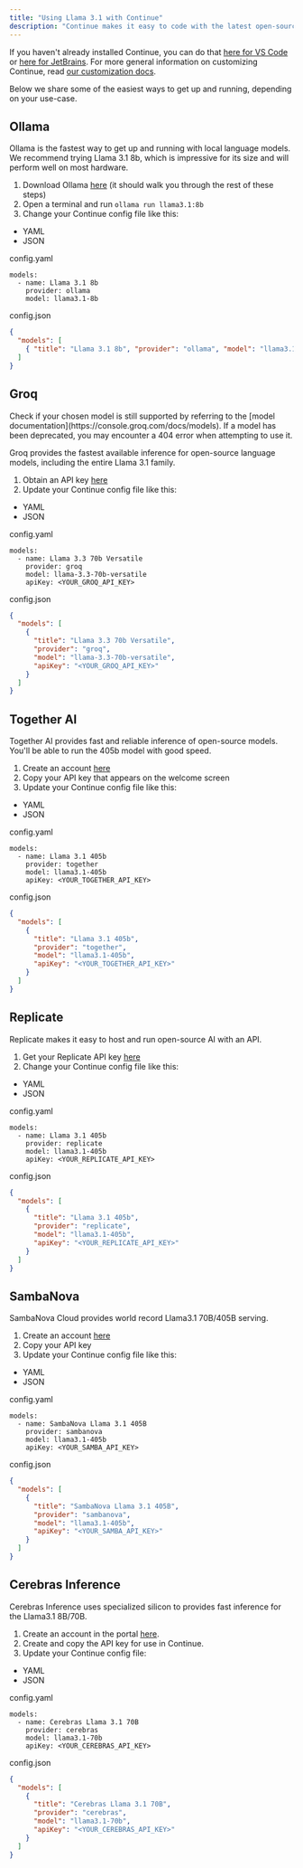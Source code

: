```yaml
---
title: "Using Llama 3.1 with Continue"
description: "Continue makes it easy to code with the latest open-source models, including the entire Llama 3.1 family of models. Llama 3.2 models are also supported but not recommended for chat, because they are specifically designed to be small or multi-modal."
---
```


If you haven't already installed Continue, you can do that [here for VS Code](https://marketplace.visualstudio.com/items?itemName=Continue.continue) or [here for JetBrains](https://plugins.jetbrains.com/plugin/22707-continue). For more general information on customizing Continue, read [our customization docs](/customization/overview).

Below we share some of the easiest ways to get up and running, depending on your use-case.

## Ollama

Ollama is the fastest way to get up and running with local language models. We recommend trying Llama 3.1 8b, which is impressive for its size and will perform well on most hardware.

1. Download Ollama [here](https://ollama.ai/) (it should walk you through the rest of these steps)
2. Open a terminal and run `ollama run llama3.1:8b`
3. Change your Continue config file like this:

- YAML
- JSON

config.yaml

```
models:
  - name: Llama 3.1 8b
    provider: ollama
    model: llama3.1-8b
```

config.json

```json
{
  "models": [
    { "title": "Llama 3.1 8b", "provider": "ollama", "model": "llama3.1-8b" }
  ]
}
```

## Groq

<Info>
  Check if your chosen model is still supported by referring to the [model
  documentation](https://console.groq.com/docs/models). If a model has been
  deprecated, you may encounter a 404 error when attempting to use it.
</Info>

Groq provides the fastest available inference for open-source language models, including the entire Llama 3.1 family.

1. Obtain an API key [here](https://console.groq.com/keys)
2. Update your Continue config file like this:

- YAML
- JSON

config.yaml

```
models:
  - name: Llama 3.3 70b Versatile
    provider: groq
    model: llama-3.3-70b-versatile
    apiKey: <YOUR_GROQ_API_KEY>
```

config.json

```json
{
  "models": [
    {
      "title": "Llama 3.3 70b Versatile",
      "provider": "groq",
      "model": "llama-3.3-70b-versatile",
      "apiKey": "<YOUR_GROQ_API_KEY>"
    }
  ]
}
```

## Together AI

Together AI provides fast and reliable inference of open-source models. You'll be able to run the 405b model with good speed.

1. Create an account [here](https://api.together.xyz/signup)
2. Copy your API key that appears on the welcome screen
3. Update your Continue config file like this:

- YAML
- JSON

config.yaml

```
models:
  - name: Llama 3.1 405b
    provider: together
    model: llama3.1-405b
    apiKey: <YOUR_TOGETHER_API_KEY>
```

config.json

```json
{
  "models": [
    {
      "title": "Llama 3.1 405b",
      "provider": "together",
      "model": "llama3.1-405b",
      "apiKey": "<YOUR_TOGETHER_API_KEY>"
    }
  ]
}
```

## Replicate

Replicate makes it easy to host and run open-source AI with an API.

1. Get your Replicate API key [here](https://replicate.ai/)
2. Change your Continue config file like this:

- YAML
- JSON

config.yaml

```
models:
  - name: Llama 3.1 405b
    provider: replicate
    model: llama3.1-405b
    apiKey: <YOUR_REPLICATE_API_KEY>
```

config.json

```json
{
  "models": [
    {
      "title": "Llama 3.1 405b",
      "provider": "replicate",
      "model": "llama3.1-405b",
      "apiKey": "<YOUR_REPLICATE_API_KEY>"
    }
  ]
}
```

## SambaNova

SambaNova Cloud provides world record Llama3.1 70B/405B serving.

1. Create an account [here](http://cloud.sambanova.ai?utm_source=continue&utm_medium=external&utm_campaign=cloud_signup)
2. Copy your API key
3. Update your Continue config file like this:

- YAML
- JSON

config.yaml

```
models:
  - name: SambaNova Llama 3.1 405B
    provider: sambanova
    model: llama3.1-405b
    apiKey: <YOUR_SAMBA_API_KEY>
```

config.json

```json
{
  "models": [
    {
      "title": "SambaNova Llama 3.1 405B",
      "provider": "sambanova",
      "model": "llama3.1-405b",
      "apiKey": "<YOUR_SAMBA_API_KEY>"
    }
  ]
}
```

## Cerebras Inference

Cerebras Inference uses specialized silicon to provides fast inference for the Llama3.1 8B/70B.

1. Create an account in the portal [here](https://cloud.cerebras.ai/).
2. Create and copy the API key for use in Continue.
3. Update your Continue config file:

- YAML
- JSON

config.yaml

```
models:
  - name: Cerebras Llama 3.1 70B
    provider: cerebras
    model: llama3.1-70b
    apiKey: <YOUR_CEREBRAS_API_KEY>
```

config.json

```json
{
  "models": [
    {
      "title": "Cerebras Llama 3.1 70B",
      "provider": "cerebras",
      "model": "llama3.1-70b",
      "apiKey": "<YOUR_CEREBRAS_API_KEY>"
    }
  ]
}
```
